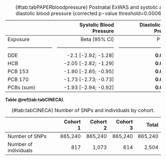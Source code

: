 |                           | Systolic Blood Pressure           | Diastolic Blood Pressure          |
|---------------------------|----------------------------------:|----------------------------------:|
|Exposure                   | Beta [95% CI]       | P-value     | Beta [95% CI]        | P-value    |
|---------------------------|-----------------------------------|-----------------------------------|
|DDE                        |-2.1 [-2.92; -1.28]  | **0.00000** | -1.11 [-1.88; -0.34] | **0.00471**|
|HCB                        |-2.05 [-2.82; -1.29] | **0.00000** | -0.82 [-1.54; -0.10] | **0.02640**|
|PCB 153                    |-1.90 [-2.85; -0.95] | **0.00009** | -0.81 [-1.70; 0.09]  | 0.07759    |
|PCB 170                    |-1.73 [-2.73; -0.73] | **0.00068** | -0.93 [-1.86; 0.00]  | 0.05118    |
|PCBs (sum)                 |-1.93 [-2.94; -0.92] | **0.00018** | -0.91 [-1.85; 0.04]  | 0.05999    |
: (\#tab:tabPAPERbloodpressure) Postnatal ExWAS and systolic and diastolic blood pressure (corrected p-value threshold=0.00068).



**Table \@ref(tab:tabCINECA)**.

|                       | Cohort 1 | Cohort 2 | Cohort 3 |   Total |
|-----------------------|---------:|---------:|---------:|--------:|
| Number of SNPs        |  865,240 |  865,240 |  865,240 | 865,240 |
| Number of individuals |      817 |    1,073 |      614 |   2,504 |

: (\#tab:tabCINECA) Number of SNPs and individuals by cohort.
